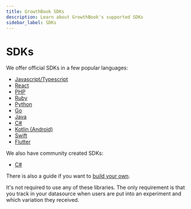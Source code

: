```yaml
---
title: GrowthBook SDKs
description: Learn about GrowthBook's supported SDKs
sidebar_label: SDKs
---
```


# SDKs

We offer official SDKs in a few popular languages:

- [Javascript/Typescript](/lib/js)
- [React](/lib/react)
- [PHP](/lib/php)
- [Ruby](/lib/ruby)
- [Python](/lib/python)
- [Go](/lib/go)
- [Java](/lib/java)
- [C#](/lib/csharp)
- [Kotlin (Android)](/lib/kotlin)
- [Swift](https://github.com/growthbook/growthbook-swift)
- [Flutter](/lib/flutter)

We also have community created SDKs:

- [C#](https://github.com/growthbook/growthbook-c-sharp)

There is also a guide if you want to [build your own](/lib/build-your-own).

It's not required to use any of these libraries. The only requirement is that you track in your datasource when users are put into an experiment and which variation they received.
